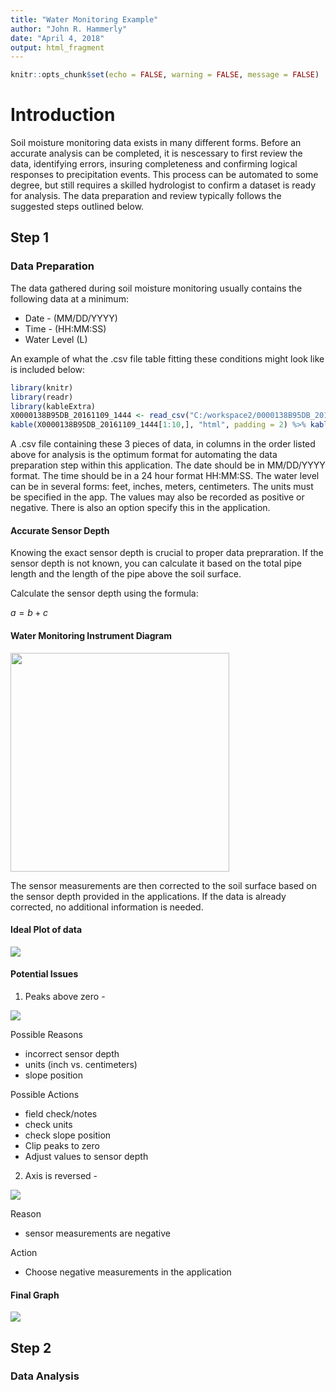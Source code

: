 ---
title: "Water Monitoring Example"
author: "John R. Hammerly"
date: "April 4, 2018"
output: html_fragment
---

```{r setup, include=FALSE}
knitr::opts_chunk$set(echo = FALSE, warning = FALSE, message = FALSE)
```

# Introduction

Soil moisture monitoring data exists in many different forms.  Before an accurate analysis can be completed, it is nescessary to first review the data, identifying errors, insuring completeness and confirming logical responses to precipitation events.  This process can be automated to some degree, but still requires a skilled hydrologist to confirm a dataset is ready for analysis.  The data preparation and review typically follows the suggested steps outlined below.

## Step 1

### Data Preparation

The data gathered during soil moisture monitoring usually contains the following data at a minimum:

  * Date - (MM/DD/YYYY)
  * Time - (HH:MM:SS)
  * Water Level (L)
  
An example of what the .csv file table fitting these conditions might look like is included below:
  
```{r}
library(knitr)
library(readr)
library(kableExtra)
X0000138B95DB_20161109_1444 <- read_csv("C:/workspace2/0000138B95DB_20161109_1444.csv")
kable(X0000138B95DB_20161109_1444[1:10,], "html", padding = 2) %>% kable_styling(full_width=FALSE)
```
  
A .csv file containing these 3 pieces of data, in columns in the order listed above for analysis is the optimum format for automating the data preparation step within this application.  The date should be in MM/DD/YYYY format.  The time should be in a 24 hour format HH:MM:SS.  The water level can be in several forms: feet, inches, meters, centimeters.  The units must be specified in the app.  The values may also be recorded as positive or negative.  There is also an option specify this in the application.

#### Accurate Sensor Depth

Knowing the exact sensor depth is crucial to proper data prepraration.  If the sensor depth is not known, you can calculate it based on the total pipe length and the length of the pipe above the soil surface.

Calculate the sensor depth using the formula:

$a = b + c$

#### Water Monitoring Instrument Diagram

![](www/wells.png){width=350px}

The sensor measurements are then corrected to the soil surface based on the sensor depth provided in the applications.  If the data is already corrected, no additional information is needed.

#### Ideal Plot of data

![](www/idealplot.png)

#### Potential Issues

1. Peaks above zero -

![](www/overplot.png)

Possible Reasons

* incorrect sensor depth
* units (inch vs. centimeters)
* slope position

Possible Actions

* field check/notes
* check units
* check slope position
* Clip peaks to zero
* Adjust values to sensor depth

2. Axis is reversed -

![](www/negative.png)

Reason

* sensor measurements are negative

Action

* Choose negative measurements in the application

#### Final Graph

![](www/wt_precip.png)

## Step 2

### Data Analysis

